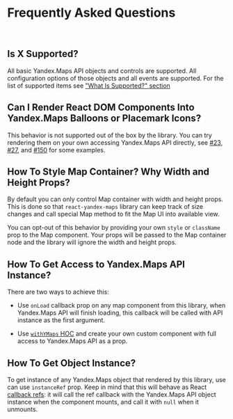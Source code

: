 
<Meta title="FAQ" />

# Frequently Asked Questions

<br />

## Is X Supported?

All basic Yandex.Maps API objects and controls are supported. All configuration
options of those objects and all events are supported. For the list of supported
items see ["What Is Supported?" section](?path=/story/faq--page)

## Can I Render React DOM Components Into Yandex.Maps Balloons or Placemark Icons?

This behavior is not supported out of the box by the library. You can try
rendering them on your own accessing Yandex.Maps API directly, see
[#23](https://github.com/gribnoysup/react-yandex-maps/issues/23),
[#27](https://github.com/gribnoysup/react-yandex-maps/issues/27), and
[#150](https://github.com/gribnoysup/react-yandex-maps/issues/150) for some
examples.

## How To Style Map Container? Why Width and Height Props?

By default you can only control Map container with width and height props. This
is done so that `react-yandex-maps` library can keep track of size changes and
call special Map method to fit the Map UI into available view.

You can opt-out of this behavior by providing your own `style` or `className`
prop to the Map component. Your props will be passed to the Map container node
and the library will ignore the width and height props.

## How To Get Access to Yandex.Maps API Instance?

There are two ways to achieve this:

- Use `onLoad` callback prop on any map component from this library, when
  Yandex.Maps API will finish loading, this callback will be called with API
  instance as the first argument.

- Use [`withYMaps` HOC][withymaps] and create your own custom component with
  full access to Yandex.Maps API as a prop.

[withymaps]: ?path=/story/api-withymaps--page

## How To Get Object Instance?

To get instance of any Yandex.Maps object that rendered by this library, use can
use `instanceRef` prop. Keep in mind that this will behave as React [callback
refs][]: it will call the ref callback with the Yandex.Maps API object instance
when the component mounts, and call it with `null` when it unmounts.

[callback refs]: https://reactjs.org/docs/refs-and-the-dom.html#callback-refs
